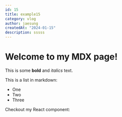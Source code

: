 ```yaml
---
id: 15
title: example15
category: vlog
author: jaesung
createdAt: "2024-01-15"
description: sssss
---
```

# Welcome to my MDX page!


This is some **bold** and _italics_ text.

This is a list in markdown:

- One
- Two
- Three

Checkout my React component:
